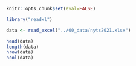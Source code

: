 
```r
knitr::opts_chunk$set(eval=FALSE)
```

```r
library("readxl")
```


```r
data <- read_excel("../00_data/nyts2021.xlsx")
```

```r
head(data)
length(data)
nrow(data)
ncol(data)
```



